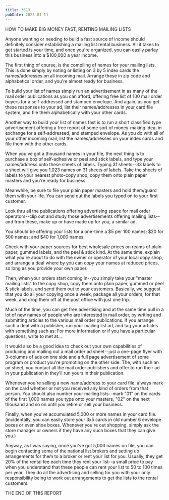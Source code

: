 ```yaml
---
title: 3613
pubDate: 2023-01-11
---
```


HOW TO MAKE BIG MONEY FAST, RENTING MAILING LISTS

Anyone wanting or needing to build a fast source of income should
definitely consider establishing a mailing list rental business.
All it takes to get started is your time, and once you're
organized, you can easily parlay this business into a $100,000 a
year income.

The first thing of course, is the compiling of names for your
mailing lists. This is done simply by noting or listing on 3 by 5
index cards the names/addresses on all incoming mail. Arrange
these in zip code and alphabetical order, and you're almost ready
for business.

To build your list of names simply run an advertisement in as
many of the mail order publications as you can afford, offering
free list of 100 mail order buyers for a self-addressed and
stamped envelope. And again, as you get these responses to your
ad, list their names/addresses in your card file system, and file
them alphabetically with your other cards.

Another way to build your list of names fast is to run a short
classified type advertisement offering a free report of some sort
of money-making idea, in exchange for a self-addressed, and
stamped envelope. As you do with all of your other incoming mail,
list the names/addresses on your index cards and file them with
the other cards.

When you've got a thousand names in your file, the next thing is
to purchase a box of self-adhesive or peel and stick labels, and
type your names/address onto these sheets of labels. Typing 31
sheets--33 labels to a sheet will give you 1,023 names on 31
sheets of labels. Take the sheets of labels to your nearest
photo-copy shop; copy them onto plain paper masters and you're
ready for business.

Meanwhile, be sure to file your plain paper masters and hold
them/guard them with your life. You can send out the labels you
typed on to your first customer.

Look thru all the publications offering advertising space for
mail order operators--clip out and study those advertisements
offering mailing lists--and from these, make up or have made up
for you, a similar ad.

You should be offering your lists for a one-time a $5 per 100
names; $20 for 500 names; and $40 for 1,000 names.

Check with your paper sources for best wholesale prices on reams
of plain paper, gummed labels, and the peel & stick kind. At the
same time, explain what you're about to do with the owner or
operator of your local copy shop, and arrange a deal where by you
can copy your names at reduced prices, so long as you provide
your own paper.

Then, when your orders start coming in--you simply take your
"master mailing lists" to the copy shop, copy them unto plain
paper, gummed or peel & stick labels, and send them out to your
customers. Basically, we suggest that you do all your copying
once a week, package all your orders, for that week, and drop
them off at the post office with just one trip.

Much of the time, you can get free advertising and at the same
time pull in a lot of new names of people who are interested in
mail order, by writing and submitting articles to the various
mail order publications. If you arrange such a deal with a
publisher, run your mailing list ad, and tag your articles with
something such as: For more information or if you have a
particular questions, write to met at...

It would also be a good idea to check out your own capabilities
of producing and mailing out a mail order ad sheet--just a
one-page flyer with 3-columns of ads on one side and a full page
advertisement of some program or product you're promoting on the
other side. The, with such an ad sheet, you contact all the mail
order publishers and offer to run their ad in your publication in
they'll run yours in their publication.

Whenever you're selling a new name/address to your card file,
always mark on the card whether or not you received any kind of
orders from that person. You should also number your mailing
lists--mark "01" on the cards of the first 1,000 names you type
onto your masters, "02" on the next thousand and so on until you
retire or sell your business.

Finally, when you've accumulated 5,000 or more names in your card
file. (incidentally, you can easily store your 3x5 cards in old
number 6 envelope boxes or even shoe boxes. Whenever you're out
shopping, simply ask the store manager or owners if they have any
such boxes that they can give you.)

Anyway, as I was saying, once you've got 5,000 names on file, you
can begin contacting some of the national list brokers and
setting up arrangements for them to a broker or rent your list
for you. Usually, they get 20% of the rental fee each time they
rent your list--a small price to pay when you understand that
these people can rent your list to 50 to 100 times per year. They
do all the advertising and selling for you with your only
responsibility being to work out arrangements to get the lists to
the rental customers.

THE END OF THIS REPORT